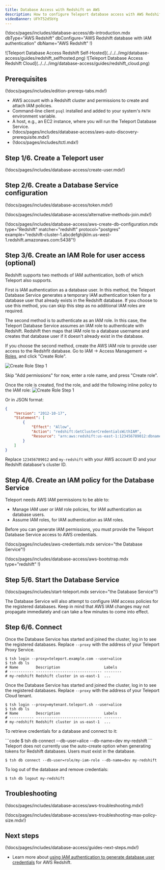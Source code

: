 ```yaml
---
title: Database Access with Redshift on AWS
description: How to configure Teleport database access with AWS Redshift PostgreSQL.
videoBanner: UFhT52d5bYg
---
```


(!docs/pages/includes/database-access/db-introduction.mdx  dbType="AWS Redshift" dbConfigure="AWS Redshift database with IAM authentication" dbName="AWS Redshift" !)

<Tabs>
<TabItem scope={["oss", "enterprise"]} label="Self-Hosted">
![Teleport Database Access Redshift Self-Hosted](../../../img/database-access/guides/redshift_selfhosted.png)
</TabItem>
<TabItem scope={["cloud"]} label="Teleport Enterprise Cloud">
![Teleport Database Access Redshift Cloud](../../../img/database-access/guides/redshift_cloud.png)
</TabItem>

</Tabs>

## Prerequisites

(!docs/pages/includes/edition-prereqs-tabs.mdx!)

- AWS account with a Redshift cluster and permissions to create and attach IAM
  policies.
- Command-line client `psql` installed and added to your system's `PATH` environment variable.
- A host, e.g., an EC2 instance, where you will run the Teleport Database
  Service.
- (!docs/pages/includes/database-access/aws-auto-discovery-prerequisite.mdx!)
- (!docs/pages/includes/tctl.mdx!)

## Step 1/6. Create a Teleport user

(!docs/pages/includes/database-access/create-user.mdx!)

## Step 2/6. Create a Database Service configuration

(!docs/pages/includes/database-access/token.mdx!)

(!docs/pages/includes/database-access/alternative-methods-join.mdx!)

(!docs/pages/includes/database-access/aws-create-db-configuration.mdx type="Redshift" matcher="redshift" protocol="postgres" example="redshift-cluster-1.abcdefghijklm.us-west-1.redshift.amazonaws.com:5438"!)

## Step 3/6. Create an IAM Role for user access (optional) 

Redshift supports two methods of IAM authentication, both of which Teleport
also supports.

First is IAM authentication as a database user. In this method, the Teleport
Database Service generates a temporary IAM authentication token for a database
user that already exists in the Redshift database. If you choose to use this
method, you can skip this step as no additional IAM roles are required.

The second method is to authenticate as an IAM role. In this case, the Teleport
Database Service assumes an IAM role to authenticate with Redshift. Redshift
then maps that IAM role to a database username and creates that database user
if it doesn't already exist in the database.

If you choose the second method, create the AWS IAM role to provide user access
to the Redshfit database. Go to IAM -> Access Management ->
[Roles](https://console.aws.amazon.com/iamv2/home#/roles), and click "Create Role".

![Create Role Step 1](../../../img/database-access/guides/keyspaces/create-role-step1.png)

Skip "Add permissions" for now, enter a role name, and press "Create role".

Once the role is created, find the role, and add the following inline policy to
the IAM role:
![Create Role Step 1](../../../img/database-access/guides/create-redshift-iam-role-policy.png)

Or in JSON format:
```json
{
	"Version": "2012-10-17",
	"Statement": [
		{
			"Effect": "Allow",
			"Action": "redshift:GetClusterCredentialsWithIAM",
			"Resource": "arn:aws:redshift:us-east-1:123456789012:dbname:my-redshift/*"
		}
	]
}
```

Replace `123456789012` and `my-redshift` with your AWS account ID and your
Redshift database's cluster ID. 

## Step 4/6. Create an IAM policy for the Database Service

Teleport needs AWS IAM permissions to be able to:
- Manage IAM user or IAM role policies, for IAM authentication as database users.
- Assume IAM roles, for IAM authentication as IAM roles.

Before you can generate IAM permissions, you must provide the Teleport Database
Service access to AWS credentials.

(!docs/pages/includes/aws-credentials.mdx service="the Database Service"!)

(!docs/pages/includes/database-access/aws-bootstrap.mdx type="redshift" !)

## Step 5/6. Start the Database Service

(!docs/pages/includes/start-teleport.mdx service="the Database Service"!)

The Database Service will also attempt to configure IAM access policies for the
registered databases. Keep in mind that AWS IAM changes may not propagate
immediately and can take a few minutes to come into effect.

## Step 6/6. Connect

<Tabs>
<TabItem scope={["oss", "enterprise"]} label="Self-Hosted">

Once the Database Service has started and joined the cluster, log in to see the
registered databases. Replace `--proxy` with the address of your Teleport Proxy
Service.

```code
$ tsh login --proxy=teleport.example.com --user=alice
$ tsh db ls
# Name        Description                    Labels
# ----------- ------------------------------ --------
# my-redshift Redshift cluster in us-east-1  ...
```

</TabItem>
<TabItem scope={["cloud"]} label="Teleport Enterprise Cloud">

Once the Database Service has started and joined the cluster, log in to see the
registered databases. Replace `--proxy` with the address of your Teleport Cloud
tenant.

```code
$ tsh login --proxy=mytenant.teleport.sh --user=alice
$ tsh db ls
# Name        Description                    Labels
# ----------- ------------------------------ --------
# my-redshift Redshift cluster in us-east-1  ...
```

</TabItem>

</Tabs>

To retrieve credentials for a database and connect to it:

<Tabs>
<TabItem label="Authenticate as database users">
```code
$ tsh db connect --db-user=alice --db-name=dev my-redshift
```

<Admonition type="note" title="Database users must exist">
  Teleport does not currently use the auto-create option when generating
  tokens for Redshift databases. Users must exist in the database.
</Admonition>
</TabItem>

<TabItem label="Authenticate as IAM roles">

```code
$ tsh db connect --db-user=role/my-iam-role --db-name=dev my-redshift
```
</TabItem>
</Tabs>

To log out of the database and remove credentials:

```code
$ tsh db logout my-redshift
```

## Troubleshooting

(!docs/pages/includes/database-access/aws-troubleshooting.mdx!)

(!docs/pages/includes/database-access/aws-troubleshooting-max-policy-size.mdx!)

## Next steps

(!docs/pages/includes/database-access/guides-next-steps.mdx!)
- Learn more about [using IAM authentication to generate database user
  credentials](https://docs.aws.amazon.com/redshift/latest/mgmt/generating-user-credentials.html) for AWS Redshift.
